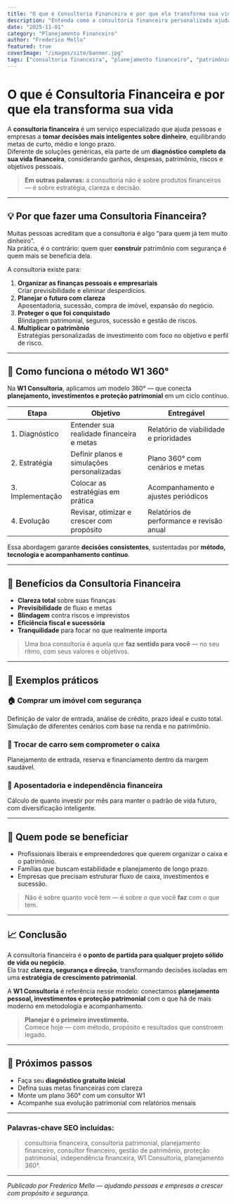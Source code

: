 ```yaml
---
title: "O que é Consultoria Financeira e por que ela transforma sua vida"
description: "Entenda como a consultoria financeira personalizada ajuda pessoas e empresas a conquistar estabilidade, segurança e independência patrimonial — com estratégia, método e clareza."
date: "2025-11-01"
category: "Planejamento Financeiro"
author: "Frederico Mello"
featured: true
coverImage: "/images/site/banner.jpg"
tags: ["consultoria financeira", "planejamento financeiro", "patrimônio", "investimentos", "educação financeira", "W1"]
---
```


# O que é Consultoria Financeira e por que ela transforma sua vida

A **consultoria financeira** é um serviço especializado que ajuda pessoas e empresas a **tomar decisões mais inteligentes sobre dinheiro**, equilibrando metas de curto, médio e longo prazo.  
Diferente de soluções genéricas, ela parte de um **diagnóstico completo da sua vida financeira**, considerando ganhos, despesas, patrimônio, riscos e objetivos pessoais.

> **Em outras palavras:** a consultoria não é sobre produtos financeiros — é sobre estratégia, clareza e decisão.

---

## 💡 Por que fazer uma Consultoria Financeira?

Muitas pessoas acreditam que a consultoria é algo “para quem já tem muito dinheiro”.  
Na prática, é o contrário: quem quer **construir** patrimônio com segurança é quem mais se beneficia dela.

A consultoria existe para:

1. **Organizar as finanças pessoais e empresariais**  
   Criar previsibilidade e eliminar desperdícios.  
2. **Planejar o futuro com clareza**  
   Aposentadoria, sucessão, compra de imóvel, expansão do negócio.  
3. **Proteger o que foi conquistado**  
   Blindagem patrimonial, seguros, sucessão e gestão de riscos.  
4. **Multiplicar o patrimônio**  
   Estratégias personalizadas de investimento com foco no objetivo e perfil de risco.  

---

## 🧭 Como funciona o método W1 360°

Na **W1 Consultoria**, aplicamos um modelo 360° — que conecta **planejamento, investimentos e proteção patrimonial** em um ciclo contínuo.

| Etapa | Objetivo | Entregável |
|-------|-----------|------------|
| 1. Diagnóstico | Entender sua realidade financeira e metas | Relatório de viabilidade e prioridades |
| 2. Estratégia | Definir planos e simulações personalizadas | Plano 360° com cenários e metas |
| 3. Implementação | Colocar as estratégias em prática | Acompanhamento e ajustes periódicos |
| 4. Evolução | Revisar, otimizar e crescer com propósito | Relatórios de performance e revisão anual |

Essa abordagem garante **decisões consistentes**, sustentadas por **método, tecnologia e acompanhamento contínuo**.

---

## 🔐 Benefícios da Consultoria Financeira

- **Clareza total** sobre suas finanças  
- **Previsibilidade** de fluxo e metas  
- **Blindagem** contra riscos e imprevistos  
- **Eficiência fiscal e sucessória**  
- **Tranquilidade** para focar no que realmente importa  

> Uma boa consultoria é aquela que **faz sentido para você** — no seu ritmo, com seus valores e objetivos.

---

## 🧱 Exemplos práticos

### 🏠 Comprar um imóvel com segurança
Definição de valor de entrada, análise de crédito, prazo ideal e custo total.  
Simulação de diferentes cenários com base na renda e no patrimônio.

### 🚗 Trocar de carro sem comprometer o caixa
Planejamento de entrada, reserva e financiamento dentro da margem saudável.

### 💼 Aposentadoria e independência financeira
Cálculo de quanto investir por mês para manter o padrão de vida futuro, com diversificação inteligente.

---

## 🧩 Quem pode se beneficiar

- Profissionais liberais e empreendedores que querem organizar o caixa e o patrimônio.  
- Famílias que buscam estabilidade e planejamento de longo prazo.  
- Empresas que precisam estruturar fluxo de caixa, investimentos e sucessão.  

> Não é sobre quanto você tem — é sobre o que você **faz** com o que tem.

---

## 📈 Conclusão

A consultoria financeira é **o ponto de partida para qualquer projeto sólido de vida ou negócio**.  
Ela traz **clareza, segurança e direção**, transformando decisões isoladas em uma **estratégia de crescimento patrimonial**.

A **W1 Consultoria** é referência nesse modelo: conectamos **planejamento pessoal, investimentos e proteção patrimonial** com o que há de mais moderno em metodologia e acompanhamento.

> **Planejar é o primeiro investimento.**  
> Comece hoje — com método, propósito e resultados que constroem legado.

---

## 🧭 Próximos passos

- Faça seu **diagnóstico gratuito inicial**  
- Defina suas metas financeiras com clareza  
- Monte um plano 360° com um consultor W1  
- Acompanhe sua evolução patrimonial com relatórios mensais  

---

### Palavras-chave SEO incluídas:
> consultoria financeira, consultoria patrimonial, planejamento financeiro, consultor financeiro, gestão de patrimônio, proteção patrimonial, independência financeira, W1 Consultoria, planejamento 360°.

---

*Publicado por Frederico Mello — ajudando pessoas e empresas a crescer com propósito e segurança.*
